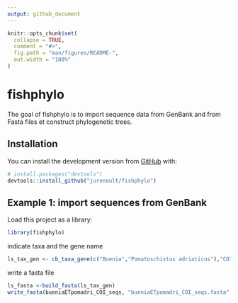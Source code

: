 ```yaml
---
output: github_document
---
```


<!-- README.md is generated from README.Rmd. Please edit that file -->

```r
knitr::opts_chunk$set(
  collapse = TRUE,
  comment = "#>",
  fig.path = "man/figures/README-",
  out.width = "100%"
)
```

# fishphylo

<!-- badges: start -->
<!-- badges: end -->

The goal of fishphylo is to import sequence data from GenBank and from Fasta files et construct phylogenetic trees.

## Installation

You can install the development version from [GitHub](https://github.com/) with:

``` r
# install.packages("devtools")
devtools::install_github("jurenoult/fishphylo")
```
## Example 1: import sequences from GenBank

Load this project as a library:

```r
library(fishphylo)
```

indicate taxa and the gene name
```r
ls_tax_gen <- cb_taxa_gene(c("Buenia","Pomatoschistus adriaticus"),"COI")
```

write a fasta file
```r
ls_fasta <-build_fasta(ls_tax_gen)
write_fasta(bueniaETpomadri_COI_seqs, "bueniaETpomadri_COI_seqs.fasta", sep="\n")
```

